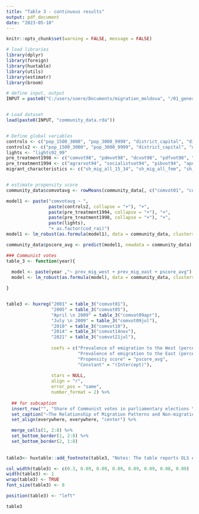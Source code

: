 ```yaml
---
title: "Table 3 - continuous results"
output: pdf_document
date: "2023-05-10"
---
```

```r
knitr::opts_chunk$set(warning = FALSE, message = FALSE) 
```

```r

# load libraries
library(dplyr)
library(foreign)
library(huxtable)
library(utils)
library(estimatr)
library(broom)

# define input, output
INPUT = paste0("C:/users/soere/Documents/migration_moldova", "/01_generate_data/OUTPUT/")


# Load dataset
load(paste0(INPUT, "community_data.rda"))


# Define global variables
controls <- c("pop_1500_3000", "pop_3000_9999", "district_capital", "distance_capital", "dist_bc", "chisinau_balti", "pop_all_0_14_sh", "pop_all_15_34_sh", "pop_all_65_99_sh", "pop_highedu_sh", "pop_lowedu_sh", "ratio_high_low_edu", "eth_rus_sh", "eth_rus_sh2", "eth_ukr_sh", "eth_ukr_sh2", "eth_gag_sh", "eth_gag_sh2", "eth_bul_sh", "eth_bul_sh2", "eth_fract")
controls2 <- c("pop_1500_3000", "pop_3000_9999", "district_capital", "distance_capital", "dist_bc", "chisinau_balti", "pop_all_0_14_sh", "pop_all_15_34_sh", "pop_all_65_99_sh", "pop_highedu_sh", "pop_lowedu_sh", "ratio_high_low_edu", "eth_rus_sh", "eth_ukr_sh", "eth_gag_sh", "eth_bul_sh", "eth_fract")
lights <- "lights92_99"
pre_treatment1998 <- c("comvot98", "pdmvot98", "dcvot98", "pdfvot98", "turnout98")
pre_treatment1994 <- c("agrarvot94", "socialistvot94", "pibvot94", "apcdfvot94")
migrant_characteristics <- c("sh_mig_all_15_34", "sh_mig_all_fem", "sh_mig_all_high")


# estimate propensity score
community_data$comvotavg <- rowMeans(community_data[, c("comvot01", "comvot05", "comvot09apr", "comvot09jul", "comvot10")])

model1 <- paste("comvotavg ~ ",
                paste(controls2, collapse = "+"), "+",
                paste(pre_treatment1994, collapse = "+"), "+", 
                paste(pre_treatment1998, collapse = "+"), "+",
                paste(lights), 
                "+ as.factor(cod_rai)")
model1 <- lm_robust(as.formula(model1), data = community_data, clusters = cod_rai, se_type = "stata")

community_data$pscore_avg <- predict(model1, newdata = community_data)

### Communist votes
table_3 <- function(year){
  
  model <- paste(year ,"~ prev_mig_west + prev_mig_east + pscore_avg")
  model <- lm_robust(as.formula(model), data = community_data, clusters = cod_rai, se_type = "stata")

}


table3 <- huxreg("2001" = table_3("comvot01"),
                 "2005" = table_3("comvot05"),
                 "April \n 2009" = table_3("comvot09apr"),
                 "July \n 2009" = table_3("comvot09jul"),
                 "2010" = table_3("comvot10"),
                 "2014" = table_3("comvot14nov"),
                 "2021" = table_3("comvot21jul"),
                 
                 coefs = c("Prevalence of emigration to the West (percent)" = "prev_mig_west",
                           "Prevalence of emigration to the East (percent)" = "prev_mig_east",
                           "Propensity score" = "pscore_avg",
                           "Constant" = "(Intercept)"),
                 
                 stars = NULL,
                 align = "r",
                 error_pos = "same", 
                 number_format = 2) %>%
  
  ## for subcaption
  insert_row("", "Share of Communist votes in parliamentary elections \n (percent)", "", "", "", "", "", "", after = 0) %>%
  set_caption("—The Relationship of Migration Patterns and Non-migration Community Characteristics with Communist Votes over Time, 2001–2021") %>%
  set_align(everywhere, everywhere, "center") %>% 

  merge_cells(1, 2:8) %>%
  set_bottom_border(1, 2:8) %>%
  set_bottom_border(2, 1:8) 
  
  
table3<- huxtable::add_footnote(table3, "Notes: The table reports OLS estimates for 848 Moldovan communities. The dependent variables are the vote shares of the Communist Party in the parliamentary elections between 2001 and 2010 at the community level (in percent). These results correspond to the results in Table 2. The propensity score summarizes the role of all non-migration community characteristics in explaining average Communist vote shares over the period 2001–2010. To construct it, we first run a regression of the Communist vote share averaged over the period 2001–2010 on all covariates used in our baseline specification (column 3 of Table 1) except the prevalence of emigration to the West and East. We then define the propensity score as the prediction from this regression. Standard errors, clustered at the district level, are in parentheses.")

col_width(table3) <- c(0.3, 0.09, 0.09, 0.09, 0.09, 0.09, 0.08, 0.09)
width(table3) <- 1
wrap(table3) <- TRUE
font_size(table3) <- 8

position(table3) <- "left"

table3

```